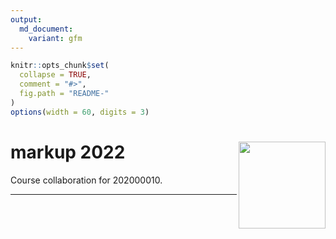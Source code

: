 ```yaml
---
output:
  md_document:
    variant: gfm
---
```


<!-- README.md is generated from README.Rmd. Please edit that file -->

```r
knitr::opts_chunk$set(
  collapse = TRUE,
  comment = "#>",
  fig.path = "README-"
)
options(width = 60, digits = 3)
```

# markup 2022 <a href='https://github.com/gerkovink/markup2022'><img src='sticker.png' align="right" height="139" /></a>


Course collaboration for 202000010. 

---

